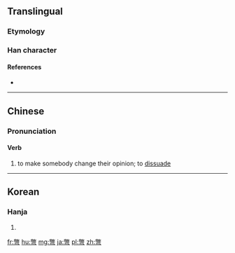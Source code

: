==Translingual==

===Etymology===
{{Han compound|敝|弓|c1=p|c2=s|t2=bow|ls=psc}}

===Han character===
{{Han char|rn=57|rad=弓|as=12|sn=15|four=97727|canj=FKN|ids=⿱敝弓}}

====References====
* {{Han ref|kx=0360.390|dkj=09859|hdz=21002.070|uh=5F46}}

----

==Chinese==
{{zh-forms|s=别|t2=別}}

===Pronunciation===
{{zh-pron
|m=biè
|c=bit3
|mc=y
|oc=y
|cat=verb
}}

====Verb====
{{zh-verb}}

# to make somebody change their opinion; to [[dissuade]]

----

==Korean==

===Hanja===
{{ko-hanja|hangeul=별|eumhun=|rv=byeol|mr=pyŏl|y=pyel}}

# {{defn|lang=ko|sort=弓12}}

[[fr:彆]]
[[hu:彆]]
[[mg:彆]]
[[ja:彆]]
[[pl:彆]]
[[zh:彆]]